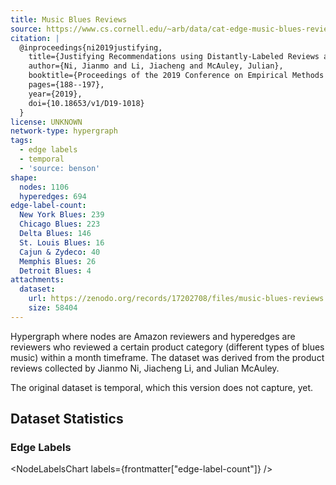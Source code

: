 ```yaml
---
title: Music Blues Reviews
source: https://www.cs.cornell.edu/~arb/data/cat-edge-music-blues-reviews/
citation: |
  @inproceedings{ni2019justifying,
    title={Justifying Recommendations using Distantly-Labeled Reviews and Fine-Grained Aspects},
    author={Ni, Jianmo and Li, Jiacheng and McAuley, Julian},
    booktitle={Proceedings of the 2019 Conference on Empirical Methods in Natural Language Processing and the 9th International Joint Conference on Natural Language Processing (EMNLP-IJCNLP)},
    pages={188--197},
    year={2019},
    doi={10.18653/v1/D19-1018}
  }
license: UNKNOWN
network-type: hypergraph
tags:
  - edge labels
  - temporal
  - 'source: benson'
shape:
  nodes: 1106
  hyperedges: 694
edge-label-count:
  New York Blues: 239
  Chicago Blues: 223
  Delta Blues: 146
  St. Louis Blues: 16
  Cajun & Zydeco: 40
  Memphis Blues: 26
  Detroit Blues: 4
attachments:
  dataset:
    url: https://zenodo.org/records/17202708/files/music-blues-reviews.txt?download=1
    size: 58404
---
```



Hypergraph where nodes are Amazon reviewers and hyperedges are reviewers who reviewed a certain product category (different types of blues music) within a month timeframe.
The dataset was derived from the product reviews collected by Jianmo Ni, Jiacheng Li, and Julian McAuley.

<Alert type="warning">The original dataset is temporal, which this version does not capture, yet.</Alert>

## Dataset Statistics

<dl className="not-prose grid gap-5 sm:grid-cols-2">
  <Stat title="Nodes" value={formatNumber(frontmatter["shape"]["nodes"])} />
  <Stat title="Node Type" value="Review" />
  <Stat
    title="Hyperedges"
    value={formatNumber(frontmatter["shape"]["hyperedges"])}
  />
  <Stat title="Hyperedge Type" value="Co-reviewed" />
</dl>

### Edge Labels

<NodeLabelsChart labels={frontmatter["edge-label-count"]} />
